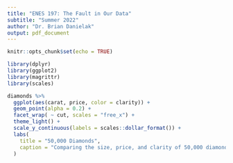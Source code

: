```yaml
---
title: "ENES 197: The Fault in Our Data"
subtitle: "Summer 2022"
author: "Dr. Brian Danielak"
output: pdf_document
---
```


```r
knitr::opts_chunk$set(echo = TRUE)
```

```r
library(dplyr)
library(ggplot2)
library(magrittr)
library(scales)

diamonds %>%
  ggplot(aes(carat, price, color = clarity)) +
  geom_point(alpha = 0.2) +
  facet_wrap( ~ cut, scales = "free_x") +
  theme_light() + 
  scale_y_continuous(labels = scales::dollar_format()) +
  labs(
    title = "50,000 Diamonds",
    caption = "Comparing the size, price, and clarity of 50,000 diamonds"
  )
```

